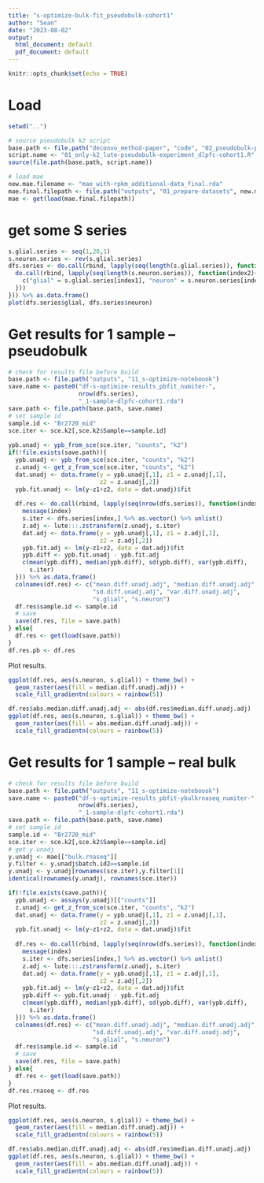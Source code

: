 ```yaml
---
title: "s-optimize-bulk-fit_pseudobulk-cohort1"
author: "Sean"
date: "2023-08-02"
output:
  html_document: default
  pdf_document: default
---
```


```r
knitr::opts_chunk$set(echo = TRUE)
```

# Load

```r
setwd("..")

# source pseudobulk k2 script
base.path <- file.path("deconvo_method-paper", "code", "02_pseudobulk-predictions")
script.name <- "01_only-k2_lute-pseudobulk-experiment_dlpfc-cohort1.R"
source(file.path(base.path, script.name))
```

```r
# load mae
new.mae.filename <- "mae_with-rpkm_additional-data_final.rda"
mae.final.filepath <- file.path("outputs", "01_prepare-datasets", new.mae.filename)
mae <- get(load(mae.final.filepath))
```

# get some S series

```r
s.glial.series <- seq(1,20,1)
s.neuron.series <- rev(s.glial.series)
dfs.series <- do.call(rbind, lapply(seq(length(s.glial.series)), function(index1){
  do.call(rbind, lapply(seq(length(s.neuron.series)), function(index2){
    c("glial" = s.glial.series[index1], "neuron" = s.neuron.series[index2])
  }))
})) %>% as.data.frame()
plot(dfs.series$glial, dfs.series$neuron)
```

# Get results for 1 sample -- pseudobulk

```r
# check for results file before build
base.path <- file.path("outputs", "11_s-optimize-noteboook")
save.name <- paste0("df-s-optimize-results_pbfit_numiter-",
                    nrow(dfs.series),
                    "_1-sample-dlpfc-cohort1.rda")
save.path <- file.path(base.path, save.name)
# set sample id
sample.id <- "Br2720_mid"
sce.iter <- sce.k2[,sce.k2$Sample==sample.id]
  
ypb.unadj <- ypb_from_sce(sce.iter, "counts", "k2")  
if(!file.exists(save.path)){
  ypb.unadj <- ypb_from_sce(sce.iter, "counts", "k2")
  z.unadj <- get_z_from_sce(sce.iter, "counts", "k2")
  dat.unadj <- data.frame(y = ypb.unadj[,1], z1 = z.unadj[,1], 
                          z2 = z.unadj[,2])
  ypb.fit.unadj <- lm(y~z1+z2, data = dat.unadj)$fit
  
  df.res <- do.call(rbind, lapply(seq(nrow(dfs.series)), function(index){
    message(index)
    s.iter <- dfs.series[index,] %>% as.vector() %>% unlist()
    z.adj <- lute:::.zstransform(z.unadj, s.iter)
    dat.adj <- data.frame(y = ypb.unadj[,1], z1 = z.adj[,1], 
                          z2 = z.adj[,2])
    ypb.fit.adj <- lm(y~z1+z2, data = dat.adj)$fit
    ypb.diff <- ypb.fit.unadj - ypb.fit.adj
    c(mean(ypb.diff), median(ypb.diff), sd(ypb.diff), var(ypb.diff),
      s.iter)
  })) %>% as.data.frame()
  colnames(df.res) <- c("mean.diff.unadj.adj", "median.diff.unadj.adj",
                        "sd.diff.unadj.adj", "var.diff.unadj.adj",
                        "s.glial", "s.neuron")
  df.res$sample.id <- sample.id
  # save
  save(df.res, file = save.path)
} else{
  df.res <- get(load(save.path))
}
df.res.pb <- df.res
```

Plot results.

```r
ggplot(df.res, aes(s.neuron, s.glial)) + theme_bw() +
  geom_raster(aes(fill = median.diff.unadj.adj)) +
  scale_fill_gradientn(colours = rainbow(5))
```

```r
df.res$abs.median.diff.unadj.adj <- abs(df.res$median.diff.unadj.adj)
ggplot(df.res, aes(s.neuron, s.glial)) + theme_bw() +
  geom_raster(aes(fill = abs.median.diff.unadj.adj)) +
  scale_fill_gradientn(colours = rainbow(5))
```

# Get results for 1 sample -- real bulk

```r
# check for results file before build
base.path <- file.path("outputs", "11_s-optimize-noteboook")
save.name <- paste0("df-s-optimize-results_pbfit-ybulkrnaseq_numiter-",
                    nrow(dfs.series),
                    "_1-sample-dlpfc-cohort1.rda")
save.path <- file.path(base.path, save.name)
# set sample id
sample.id <- "Br2720_mid"
sce.iter <- sce.k2[,sce.k2$Sample==sample.id]
# get y.unadj
y.unadj <- mae[["bulk.rnaseq"]]
y.filter <- y.unadj$batch.id2==sample.id
y.unadj <- y.unadj[rownames(sce.iter),y.filter[1]]
identical(rownames(y.unadj), rownames(sce.iter))

if(!file.exists(save.path)){
  ypb.unadj <- assays(y.unadj)[["counts"]]
  z.unadj <- get_z_from_sce(sce.iter, "counts", "k2")
  dat.unadj <- data.frame(y = ypb.unadj[,1], z1 = z.unadj[,1], 
                          z2 = z.unadj[,2])
  ypb.fit.unadj <- lm(y~z1+z2, data = dat.unadj)$fit
  
  df.res <- do.call(rbind, lapply(seq(nrow(dfs.series)), function(index){
    message(index)
    s.iter <- dfs.series[index,] %>% as.vector() %>% unlist()
    z.adj <- lute:::.zstransform(z.unadj, s.iter)
    dat.adj <- data.frame(y = ypb.unadj[,1], z1 = z.adj[,1], 
                          z2 = z.adj[,2])
    ypb.fit.adj <- lm(y~z1+z2, data = dat.adj)$fit
    ypb.diff <- ypb.fit.unadj - ypb.fit.adj
    c(mean(ypb.diff), median(ypb.diff), sd(ypb.diff), var(ypb.diff),
      s.iter)
  })) %>% as.data.frame()
  colnames(df.res) <- c("mean.diff.unadj.adj", "median.diff.unadj.adj",
                        "sd.diff.unadj.adj", "var.diff.unadj.adj",
                        "s.glial", "s.neuron")
  df.res$sample.id <- sample.id
  # save
  save(df.res, file = save.path)
} else{
  df.res <- get(load(save.path))
}
df.res.rnaseq <- df.res
```

Plot results.

```r
ggplot(df.res, aes(s.neuron, s.glial)) + theme_bw() +
  geom_raster(aes(fill = median.diff.unadj.adj)) +
  scale_fill_gradientn(colours = rainbow(5))
```

```r
df.res$abs.median.diff.unadj.adj <- abs(df.res$median.diff.unadj.adj)
ggplot(df.res, aes(s.neuron, s.glial)) + theme_bw() +
  geom_raster(aes(fill = abs.median.diff.unadj.adj)) +
  scale_fill_gradientn(colours = rainbow(5))
```
